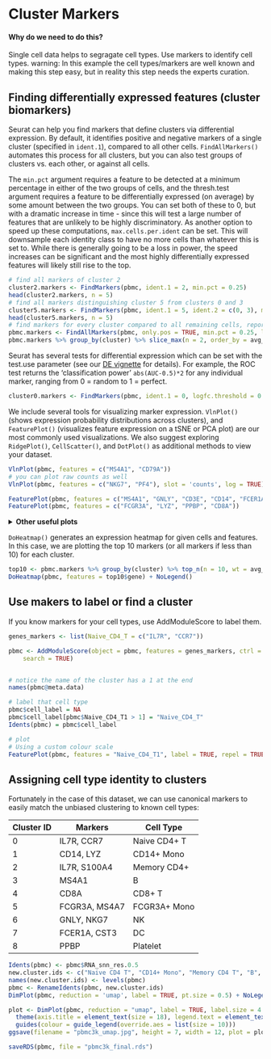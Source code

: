 # Cluster Markers {#clustermarkers}

#### Why do we need to do this?  {- .rational}

Single cell data helps to segragate cell types. Use markers to identify cell types. warning: In this example the cell types/markers are well known and making this step easy, but in reality this step needs the experts curation.


####  {-}


## Finding differentially expressed features (cluster biomarkers)

Seurat can help you find markers that define clusters via differential expression. By default, it identifies positive and negative markers of a single cluster (specified in `ident.1`), compared to all other cells.  `FindAllMarkers()` automates this process for all clusters, but you can also test groups of clusters vs. each other, or against all cells.

The `min.pct` argument requires a feature to be detected at a minimum percentage in either of the two groups of cells, and the thresh.test argument requires a feature to be differentially expressed (on average) by some amount between the two groups. You can set both of these to 0, but with a dramatic increase in time - since this will test a large number of features that are unlikely to be highly discriminatory. As another option to speed up these computations, `max.cells.per.ident` can be set. This will downsample each identity class to have no more cells than whatever this is set to. While there is generally going to be a loss in power, the speed increases can be significant and the most highly differentially expressed features will likely still rise to the top.

```r
# find all markers of cluster 2
cluster2.markers <- FindMarkers(pbmc, ident.1 = 2, min.pct = 0.25)
head(cluster2.markers, n = 5)
# find all markers distinguishing cluster 5 from clusters 0 and 3
cluster5.markers <- FindMarkers(pbmc, ident.1 = 5, ident.2 = c(0, 3), min.pct = 0.25)
head(cluster5.markers, n = 5)
# find markers for every cluster compared to all remaining cells, report only the positive ones
pbmc.markers <- FindAllMarkers(pbmc, only.pos = TRUE, min.pct = 0.25, logfc.threshold = 0.25)
pbmc.markers %>% group_by(cluster) %>% slice_max(n = 2, order_by = avg_log2FC)
```

Seurat has several tests for differential expression which can be set with the test.use parameter (see our [DE vignette](de_vignette.html) for details). For example, the ROC test returns the 'classification power' `abs(AUC-0.5)*2` for any individual marker, ranging from 0 = random to 1 = perfect.

```r
cluster0.markers <- FindMarkers(pbmc, ident.1 = 0, logfc.threshold = 0.25, test.use = "roc", only.pos = TRUE)
```

We include several tools for visualizing marker expression. `VlnPlot()` (shows expression probability distributions across clusters), and `FeaturePlot()` (visualizes feature expression on a tSNE or PCA plot) are our most commonly used visualizations. We also suggest exploring `RidgePlot()`, `CellScatter()`, and `DotPlot()` as additional methods to view your dataset.

```r
VlnPlot(pbmc, features = c("MS4A1", "CD79A"))
# you can plot raw counts as well
VlnPlot(pbmc, features = c("NKG7", "PF4"), slot = 'counts', log = TRUE)
```

```r
FeaturePlot(pbmc, features = c("MS4A1", "GNLY", "CD3E", "CD14", "FCER1A"))
FeaturePlot(pbmc, features = c("FCGR3A", "LYZ", "PPBP", "CD8A"))
```

<details>
  <summary>**Other useful plots**</summary>
These are ridgeplots, cell scatter plots and dotplots. Replace `FeaturePlot` with the other functions.

```r
RidgePlot(pbmc, features = c("MS4A1", "GNLY", "CD3E", "CD14", "FCER1A"))
RidgePlot(pbmc, features = c("FCGR3A", "LYZ", "PPBP", "CD8A"))
```
For CellScatter plots, will need the cell id of the cells you want to look at. You can get this from the cell metadata (`pbmc@meta.data`).
```r
head( pbmc@meta.data )
CellScatter(pbmc, cell1 = "AAACATACAACCAC-1", cell2 = "AAACATTGAGCTAC-1")
```

DotPlots

```r
DotPlot(pbmc, features = c("MS4A1", "GNLY", "CD3E", "CD14", "FCER1A", "FCGR3A", "LYZ", "PPBP", "CD8A"))
```

</details>


`DoHeatmap()` generates an expression heatmap for given cells and features. In this case, we are plotting the top 10 markers (or all markers if less than 10) for each cluster.

```r
top10 <- pbmc.markers %>% group_by(cluster) %>% top_n(n = 10, wt = avg_log2FC)
DoHeatmap(pbmc, features = top10$gene) + NoLegend()
```


## Use makers to label or find a cluster


If you know markers for your cell types, use AddModuleScore to label them.

```r
genes_markers <- list(Naive_CD4_T = c("IL7R", "CCR7"))

pbmc <- AddModuleScore(object = pbmc, features = genes_markers, ctrl = 5, name = "Naive_CD4_T",
    search = TRUE)


# notice the name of the cluster has a 1 at the end
names(pbmc@meta.data)

# label that cell type
pbmc$cell_label = NA
pbmc$cell_label[pbmc$Naive_CD4_T1 > 1] = "Naive_CD4_T"
Idents(pbmc) = pbmc$cell_label

# plot
# Using a custom colour scale 
FeaturePlot(pbmc, features = "Naive_CD4_T1", label = TRUE, repel = TRUE, ) + scale_colour_gradientn(colours = c("lightblue","beige","red"))
```



## Assigning cell type identity to clusters

Fortunately in the case of this dataset, we can use canonical markers to easily match the unbiased clustering to known cell types:

Cluster ID | Markers       | Cell Type
-----------|---------------|----------
0          | IL7R, CCR7    | Naive CD4+ T 
1          | CD14, LYZ     | CD14+ Mono
2          | IL7R, S100A4  | Memory CD4+ 
3          | MS4A1         | B 
4          | CD8A          | CD8+ T 
5          | FCGR3A, MS4A7 | FCGR3A+ Mono
6          | GNLY, NKG7    | NK 
7          | FCER1A, CST3  | DC
8          | PPBP          | Platelet


```r
Idents(pbmc) <- pbmc$RNA_snn_res.0.5
new.cluster.ids <- c("Naive CD4 T", "CD14+ Mono", "Memory CD4 T", "B", "CD8 T", "FCGR3A+ Mono", "NK", "DC", "Platelet")
names(new.cluster.ids) <- levels(pbmc)
pbmc <- RenameIdents(pbmc, new.cluster.ids)
DimPlot(pbmc, reduction = 'umap', label = TRUE, pt.size = 0.5) + NoLegend()
```

```r
plot <- DimPlot(pbmc, reduction = "umap", label = TRUE, label.size = 4.5) + xlab("UMAP 1") + ylab("UMAP 2") + 
  theme(axis.title = element_text(size = 18), legend.text = element_text(size = 18)) + 
  guides(colour = guide_legend(override.aes = list(size = 10)))
ggsave(filename = "pbmc3k_umap.jpg", height = 7, width = 12, plot = plot, quality = 50)
```

```r
saveRDS(pbmc, file = "pbmc3k_final.rds")
```


  